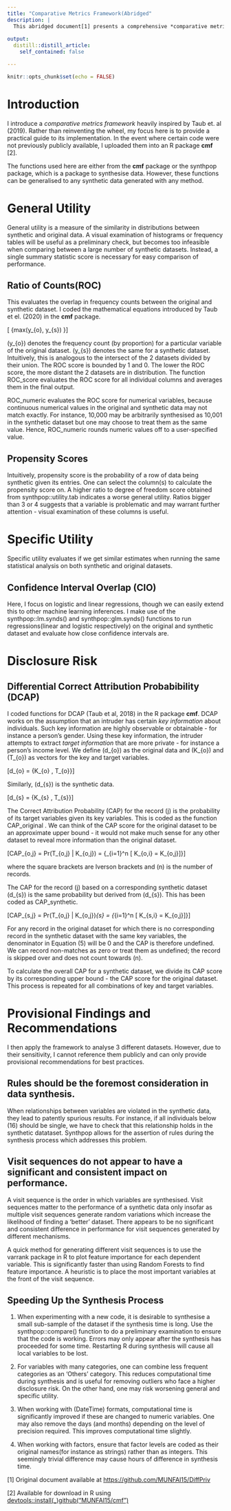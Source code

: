 ```yaml
---
title: "Comparative Metrics Framework(Abridged"
description: |
  This abridged document[1] presents a comprehensive *comparative metrics framework* to evaluate the performance of synthetic data based on general utility,    specific utility and disclosure risk. This is one of the few publicly available benchmarks to evaluate the quality of synthetic data. I will also provide some recommendations on best practices for generating synthetic data.
  
output:
  distill::distill_article:
    self_contained: false

---
```


```r
knitr::opts_chunk$set(echo = FALSE)
```

Introduction
============

I introduce a *comparative metrics framework* heavily inspired by Taub et. al (2019). Rather than reinventing the wheel, my focus here is to provide a practical guide to its implementation. In the event where certain code were not previously publicly available, I uploaded them into an R package **cmf** [2].

The functions used here are either from the **cmf** package or the synthpop package, which is a package to synthesise data. However, these functions can be generalised to any synthetic data generated with any method.


General Utility
===============

General utility is a measure of the similarity in distributions between synthetic and original data. A visual examination of histograms or frequency tables will be useful as a preliminary check, but becomes too infeasible when comparing between a large number of synthetic datasets. Instead, a single summary statistic score is necessary for easy comparison of performance.

Ratio of Counts(ROC)
--------------------

This evaluates the overlap in frequency counts between the original and synthetic dataset. I coded the mathematical equations introduced by Taub et el. (2020) in the **cmf** package.

\[\frac{
min(y_{o}, y_{s})
}
{max(y_{o}, y_{s})
}\]

\(y_{o}\) denotes the frequency count (by proportion) for a particular variable of the original dataset. \(y_{s}\) denotes the same for a synthetic dataset. Intuitively, this is analogous to the intersect of the 2 datasets divided by their union. The ROC score is bounded by 1 and 0. The lower the ROC score, the more distant the 2 datasets are in distribution. The function ROC\_score evaluates the ROC score for all individual columns and averages them in the final output.

ROC\_numeric evaluates the ROC score for numerical variables, because continuous numerical values in the original and synthetic data may not match exactly. For instance, 10,000 may be arbitrarily synthesised as 10,001 in the synthetic dataset but one may choose to treat them as the same value. Hence, ROC\_numeric rounds numeric values off to a user-specified value.

Propensity Scores
-----------------

Intuitively, propensity score is the probability of a row of data being synthetic given its entries. One can select the column(s) to calculate the propensity score on. A higher ratio to degree of freedom score obtained from synthpop::utility.tab indicates a worse general utility. Ratios bigger than 3 or 4 suggests that a variable is problematic and may warrant further attention - visual examination of these columns is useful.

Specific Utility
================

Specific utility evaluates if we get similar estimates when running the same statistical analysis on both synthetic and original datasets.

Confidence Interval Overlap (CIO) 
----------------------------------

Here, I focus on logistic and linear regressions, though we can easily extend this to other machine learning inferences. I make use of the synthpop::lm.synds() and synthpop::glm.synds() functions to run regressions(linear and logistic respectively) on the original and synthetic dataset and evaluate how close confidence intervals are.

Disclosure Risk
===============

Differential Correct Attribution Probabibility (DCAP)
-----------------------------------------------------

I coded functions for DCAP (Taub et al, 2018) in the R package **cmf**. DCAP works on the assumption that an intruder has certain *key information* about individuals. Such key information are highly observable or obtainable - for instance a person’s gender. Using these key information, the intruder attempts to extract *target information* that are more private - for instance a person’s income level. We define \(d_{o}\) as the original data and \(K_{o}\) and \(T_{o}\) as vectors for the key and target variables.

\[d_{o} = \{K_{o} , T_{o}\}\]

Similarly, \(d_{s}\) is the synthetic data.

\[d_{s} = \{K_{s} , T_{s}\}\]

The Correct Attribution Probability (CAP) for the record \(j\) is the probability of its target variables given its key variables. This is coded as the function CAP\_original . We can think of the CAP score for the original dataset to be an approximate upper bound - it would not make much sense for any other dataset to reveal more information than the original dataset.

\[CAP_{o,j} = Pr(T_{o,j} | K_{o,j}) = \frac{
\sum\limits_{i=1}^n 
[T_{o,i} = T_{o,j} ,  K_{o,i} = K_{o,j}] }
{\sum\limits_{i=1}^n 
[ K_{o,i} = K_{o,j}]}\]

where the square brackets are Iverson brackets and \(n\) is the number of records.

The CAP for the record \(j\) based on a corresponding synthetic dataset \(d_{s}\) is the same probability but derived from \(d_{s}\). This has been coded as CAP\_synthetic.

\[CAP_{s,j} = Pr(T_{o,j} | K_{o,j})_{s}
= \frac{
\sum\limits_{i=1}^n 
[T_{s,i} = T_{o,j} ,  K_{s,i} = K_{o,j}] }
{\sum\limits_{i=1}^n 
[ K_{s,i} = K_{o,j}]}\]

For any record in the original dataset for which there is no corresponding record in the synthetic dataset with the same key variables, the denominator in Equation \(5\) will be 0 and the CAP is therefore undefined. We can record non-matches as zero or treat them as undefined; the record is skipped over and does not count towards \(n\).

To calculate the overall CAP for a synthetic dataset, we divide its CAP score by its corresponding upper bound - the CAP score for the original dataset. This process is repeated for all combinations of key and target variables.

Provisional Findings and Recommendations
========================================

I then apply the framework to analyse 3 different datasets. However, due to their sensitivity, I cannot reference them publicly and can only provide provisional recommendations for best practices.

Rules should be the foremost consideration in data synthesis.
-------------------------------------------------------------

When relationships between variables are violated in the synthetic data, they lead to patently spurious results. For instance, if all individuals below \(16\) should be single, we have to check that this relationship holds in the synthetic datataset. Synthpop allows for the assertion of rules during the synthesis process which addresses this problem.

Visit sequences do not appear to have a significant and consistent impact on performance.
-----------------------------------------------------------------------------------------

A visit sequence is the order in which variables are synthesised. Visit sequences matter to the performance of a synthetic data only insofar as multiple visit sequences generate random variations which increase the likelihood of finding a ‘better’ dataset. There appears to be no significant and consistent difference in performance for visit sequences generated by different mechanisms.

A quick method for generating different visit sequences is to use the varrank package in R to plot feature importance for each dependent variable. This is significantly faster than using Random Forests to find feature importance. A heuristic is to place the most important variables at the front of the visit sequence.

Speeding Up the Synthesis Process
---------------------------------

1.  When experimenting with a new code, it is desirable to synthesise a small sub-sample of the dataset if the synthesis time is long. Use the synthpop::compare() function to do a preliminary examination to ensure that the code is working. Errors may only appear after the synthesis has proceeded for some time. Restarting R during synthesis will cause all local variables to be lost.

2.  For variables with many categories, one can combine less frequent categories as an ‘Others’ category. This reduces computational time during synthesis and is useful for removing outliers who face a higher disclosure risk. On the other hand, one may risk worsening general and specific utility.

3.  When working with \(DateTime\) formats, computational time is significantly improved if these are changed to numeric variables. One may also remove the days (and months) depending on the level of precision required. This improves computational time slightly.

4.  When working with factors, ensure that factor levels are coded as their original names(for instance as strings) rather than as integers. This seemingly trivial difference may cause hours of difference in synthesis time.

[1] Original document available at <https://github.com/MUNFAI15/DiffPriv>

[2] Available for download in R using [devtools::install\(_\)github(“MUNFAI15/cmf”)](https://github.com/MUNFAI15/cmf)
